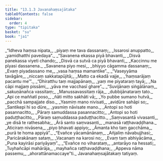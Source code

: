 ```yaml
---
title: "13.1.3 Javanahaṃsajātaka"
tableOfContents: false
sidebar:
  order: 4
type: "tipitaka"
basket: "su"
book: "ja1"
---
```



<DynamicBreadcrumb />

<Division number="27" book="ja1" bookNo="22" page="123">

<Paragraph number="2412" type="verses" book="ja1">
_“Idheva haṃsa nipata,_  
_piyaṃ me tava dassanaṃ;_  
_Issarosi anuppatto,_  
_yamidhatthi pavedaya”._  

</Paragraph>

</Division>
<Division number="28" book="ja1" bookNo="22" page="123">

<Paragraph number="2413" type="verses" book="ja1">
_“Savanena ekassa piyā bhavanti,_  
_Disvā panekassa viyeti chando;_  
_Disvā ca sutvā ca piyā bhavanti,_  
_Kaccinnu me pīyasi dassanena._  

</Paragraph>

</Division>
<Division number="29" book="ja1" bookNo="22" page="123">

<Paragraph number="2414" type="verses" book="ja1">
_Savanena piyo mesi,_  
_bhiyyo cāgamma dassanaṃ;_  
_Evaṃ piyadassano me,_  
_vasa haṃsa mamantike”._  

</Paragraph>

</Division>
<Division number="30" book="ja1" bookNo="22" page="123">

<Paragraph number="2415" type="verses" book="ja1">
_“Vaseyyāma tavāgāre,_  
_niccaṃ sakkatapūjitā;_  
_Matto ca ekadā vajje,_  
_‘haṃsarājaṃ pacantu me’”._  

</Paragraph>

</Division>
<Division number="31" book="ja1" bookNo="22" page="123">

<Paragraph number="2416" type="verses" book="ja1">
_“Dhiratthu taṃ majjapānaṃ,_  
_yaṃ me piyataraṃ tayā;_  
_Na cāpi majjaṃ pissāmi,_  
_yāva me vacchasī ghare”._  

</Paragraph>

</Division>
<Division number="32" book="ja1" bookNo="22" page="123">

<Paragraph number="2417" type="verses" book="ja1">
_“Suvijānaṃ siṅgālānaṃ,_  
_sakuṇānañca vassitaṃ;_  
_Manussavassitaṃ rāja,_  
_dubbijānataraṃ tato._  

</Paragraph>

</Division>
<Division number="33" book="ja1" bookNo="22" page="123">

<Paragraph number="2418" type="verses" book="ja1">
_Api ce maññatī poso,_  
_ñāti mitto sakhāti vā;_  
_Yo pubbe sumano hutvā,_  
_pacchā sampajjate diso._  

</Paragraph>

</Division>
<Division number="34" book="ja1" bookNo="22" page="124">

<Paragraph number="2419" type="verses" book="ja1">
_Yasmiṃ mano nivisati,_  
_avidūre sahāpi so;_  
_Santikepi hi so dūre,_  
_yasmiṃ nāvisate mano._  

</Paragraph>

</Division>
<Division number="35" book="ja1" bookNo="22" page="124">

<Paragraph number="2420" type="verses" book="ja1">
_Antopi so hoti pasannacitto,_  
_Pāraṃ samuddassa pasannacitto;_  
_Antopi so hoti paduṭṭhacitto,_  
_Pāraṃ samuddassa paduṭṭhacitto._  

</Paragraph>

</Division>
<Division number="36" book="ja1" bookNo="22" page="124">

<Paragraph number="2421" type="verses" book="ja1">
_Saṃvasantā vivasanti,_  
_ye disā te rathesabha;_  
_Ārā santo saṃvasanti,_  
_manasā raṭṭhavaḍḍhana._  

</Paragraph>

</Division>
<Division number="37" book="ja1" bookNo="22" page="124">

<Paragraph number="2422" type="verses" book="ja1">
_Aticiraṃ nivāsena,_  
_piyo bhavati appiyo;_  
_Āmanta kho taṃ gacchāma,_  
_purā te homa appiyā”._  

</Paragraph>

</Division>
<Division number="38" book="ja1" bookNo="22" page="124">

<Paragraph number="2423" type="verses" book="ja1">
_“Evañce yācamānānaṃ,_  
_Añjaliṃ nāvabujjhasi;_  
_Paricārakānaṃ sataṃ,_  
_Vacanaṃ na karosi no;_  
_Evaṃ taṃ abhiyācāma,_  
_Puna kayirāsi pariyāyaṃ”._  

</Paragraph>

</Division>
<Division number="39" book="ja1" bookNo="22" page="124">

<Paragraph number="2424" type="verses" book="ja1">
_“Evañce no viharataṃ,_  
_antarāyo na hessati;_  
_Tuyhañcāpi mahārāja,_  
_mayhañca raṭṭhavaḍḍhana;_  
_Appeva nāma passemu,_  
_ahorattānamaccaye”ti._  


</Paragraph>
</Division>

<Paragraph number="2425" type="center" book="ja1">
Javanahaṃsajātakaṃ tatiyaṃ.
</Paragraph>